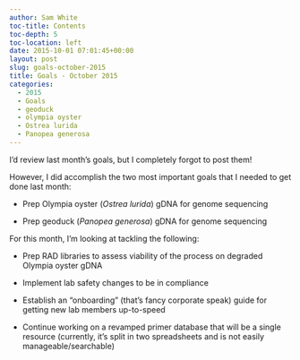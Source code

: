 ```yaml
---
author: Sam White
toc-title: Contents
toc-depth: 5
toc-location: left
date: 2015-10-01 07:01:45+00:00
layout: post
slug: goals-october-2015
title: Goals - October 2015
categories:
  - 2015
  - Goals
  - geoduck
  - olympia oyster
  - Ostrea lurida
  - Panopea generosa
---
```


I'd review last month's goals, but I completely forgot to post them!

However, I did accomplish the two most important goals that I needed to get done last month:





  * Prep Olympia oyster (_Ostrea lurida_) gDNA for genome sequencing



  * Prep geoduck (_Panopea generosa_) gDNA for genome sequencing








For this month, I'm looking at tackling the following:




    
  * Prep RAD libraries to assess viability of the process on degraded Olympia oyster gDNA

    
  * Implement lab safety changes to be in compliance

    
  * Establish an "onboarding" (that's fancy corporate speak) guide for getting new lab members up-to-speed

    
  * Continue working on a revamped primer database that will be a single resource (currently, it's split in two spreadsheets and is not easily manageable/searchable)


